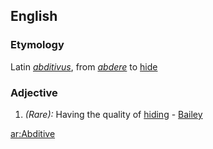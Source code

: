 ==English==
===Etymology===
Latin ''[[abditivus]]'', from ''[[abdere]]'' to [[hide]]
===Adjective===
#''(Rare):'' Having the quality of [[hiding]] - [[Bailey]]

[[ar:Abditive]]